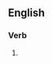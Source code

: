 ==English==

===Verb===
{{en-verb|inf=to [[green]]-[[light]]|green-lights|green-lighting|'''[[green-lit]]''' ''or'' '''[[green-lighted]]'''}}

# {{alternative spelling of|greenlight}}